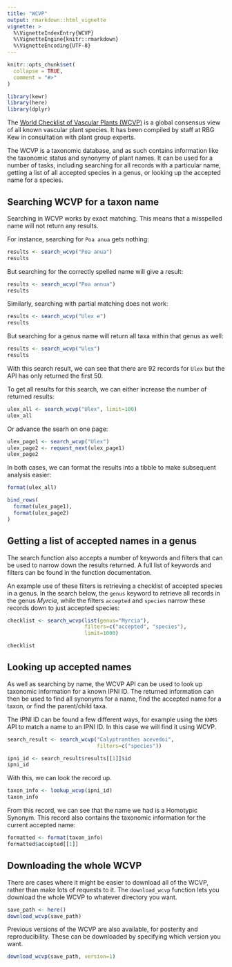 ```yaml
---
title: "WCVP"
output: rmarkdown::html_vignette
vignette: >
  %\VignetteIndexEntry{WCVP}
  %\VignetteEngine{knitr::rmarkdown}
  %\VignetteEncoding{UTF-8}
---
```


```r
knitr::opts_chunk$set(
  collapse = TRUE,
  comment = "#>"
)
```

```r
library(kewr)
library(here)
library(dplyr)
```

The [World Checklist of Vascular Plants (WCVP)](https://wcvp.science.kew.org/) is a global consensus view of all known vascular plant species. It has been compiled by staff at RBG Kew in consultation with plant group experts.

The WCVP is a taxonomic database, and as such contains information like the taxonomic status and synonymy of plant names. It can be used for a number of tasks, including searching for all records with a particular name, getting a list of all accepted species in a genus, or looking up the accepted name for a species.

## Searching WCVP for a taxon name

Searching in WCVP works by exact matching. This means that a misspelled name will not return any results.

For instance, searching for `Poa anua` gets nothing:

```r
results <- search_wcvp("Poa anua")
results
```

But searching for the correctly spelled name will give a result:

```r
results <- search_wcvp("Poa annua")
results
```

Similarly, searching with partial matching does not work:

```r
results <- search_wcvp("Ulex e")
results
```

But searching for a genus name will return all taxa within that genus as well:

```r
results <- search_wcvp("Ulex")
results
```

With this search result, we can see that there are 92 records for `Ulex` but the API has only returned the first 50.

To get all results for this search, we can either increase the number of returned results:

```r
ulex_all <- search_wcvp("Ulex", limit=100)
ulex_all
```

Or advance the searh on one page:

```r
ulex_page1 <- search_wcvp("Ulex")
ulex_page2 <- request_next(ulex_page1)
ulex_page2
```

In both cases, we can format the results into a tibble to make subsequent analysis easier:

```r
format(ulex_all)
```

```r
bind_rows(
  format(ulex_page1),
  format(ulex_page2)
)
```

## Getting a list of accepted names in a genus

The search function also accepts a number of keywords and filters that can be used to narrow down the results returned. A full list of keywords and filters can be found in the function documentation.

An example use of these filters is retrieving a checklist of accepted species in a genus. In the search below, the `genus` keyword to retrieve all records in the genus *Myrcia*, while the filters `accepted` and `species` narrow these records down to just accepted species:

```r
checklist <- search_wcvp(list(genus="Myrcia"), 
                         filters=c("accepted", "species"),
                         limit=1000)

checklist
```

## Looking up accepted names

As well as searching by name, the WCVP API can be used to look up taxonomic information for a known IPNI ID. The returned information can then be used to find all synonyms for a name, find the accepted name for a taxon, or find the parent/child taxa.

The IPNI ID can be found a few different ways, for example using the `KNMS` API to match a name to an IPNI ID. In this case we will find it using WCVP.

```r
search_result <- search_wcvp("Calyptranthes acevedoi", 
                             filters=c("species"))

ipni_id <- search_result$results[[1]]$id
ipni_id
```

With this, we can look the record up.

```r
taxon_info <- lookup_wcvp(ipni_id)
taxon_info
```
From this record, we can see that the name we had is a Homotypic Synonym. This record also contains the taxonomic information for the current accepted name:

```r
formatted <- format(taxon_info)
formatted$accepted[[1]]
```

## Downloading the whole WCVP

There are cases where it might be easier to download all of the WCVP, rather than make lots of requests to it. The `download_wcvp` function lets you download the whole WCVP to whatever directory you want.

```r
save_path <- here()
download_wcvp(save_path)
```
Previous versions of the WCVP are also available, for posterity and reproducibility. These can be downloaded by specifying which version you want.

```r
download_wcvp(save_path, version=1)
```

